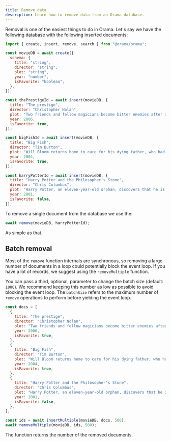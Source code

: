 ```yaml
---
title: Remove data
description: Learn how to remove data from an Orama database.
---
```


Removal is one of the easiest things to do in Orama. Let's say we have the
following database with the following inserted documents:

```javascript copy
import { create, insert, remove, search } from "@orama/orama";

const movieDB = await create({
  schema: {
    title: "string",
    director: "string",
    plot: "string",
    year: "number",
    isFavorite: "boolean",
  },
});

const thePrestigeId = await insert(movieDB, {
  title: "The prestige",
  director: "Christopher Nolan",
  plot: "Two friends and fellow magicians become bitter enemies after a sudden tragedy. As they devote themselves to this rivalry, they make sacrifices that bring them fame but with terrible consequences.",
  year: 2006,
  isFavorite: true,
});

const bigFishId = await insert(movieDB, {
  title: "Big Fish",
  director: "Tim Burton",
  plot: "Will Bloom returns home to care for his dying father, who had a penchant for telling unbelievable stories. After he passes away, Will tries to find out if his tales were really true.",
  year: 2004,
  isFavorite: true,
});

const harryPotterId = await insert(movieDB, {
  title: "Harry Potter and the Philosopher's Stone",
  director: "Chris Columbus",
  plot: "Harry Potter, an eleven-year-old orphan, discovers that he is a wizard and is invited to study at Hogwarts. Even as he escapes a dreary life and enters a world of magic, he finds trouble awaiting him.",
  year: 2001,
  isFavorite: false,
});
```

To remove a single document from the database we use the:

```javascript copy
await remove(movieDB, harryPotterId);
```

As simple as that.

## Batch removal

Most of the `remove` function internals are synchronous, so removing a large
number of documents in a loop could potentially block the event loop. If you
have a lot of records, we suggest using the `removeMultiple` function.

You can pass a third, optional, parameter to change the batch size (default:
`1000`). We recommend keeping this number as low as possible to avoid blocking
the event loop. The `batchSize` refers to the maximum number of `remove`
operations to perform before yielding the event loop.

```javascript copy
const docs = [
  {
    title: "The prestige",
    director: "Christopher Nolan",
    plot: "Two friends and fellow magicians become bitter enemies after a sudden tragedy. As they devote themselves to this rivalry, they make sacrifices that bring them fame but with terrible consequences.",
    year: 2006,
    isFavorite: true,
  },
  {
    title: "Big Fish",
    director: "Tim Burton",
    plot: "Will Bloom returns home to care for his dying father, who had a penchant for telling unbelievable stories. After he passes away, Will tries to find out if his tales were really true.",
    year: 2004,
    isFavorite: true,
  },
  {
    title: "Harry Potter and the Philosopher's Stone",
    director: "Chris Columbus",
    plot: "Harry Potter, an eleven-year-old orphan, discovers that he is a wizard and is invited to study at Hogwarts. Even as he escapes a dreary life and enters a world of magic, he finds trouble awaiting him.",
    year: 2001,
    isFavorite: false,
  },
];

const ids = await insertMultiple(movieDB, docs, 500);
await removeMultiple(movieDB, ids, 500);
```

The function returns the number of the removed documents.
